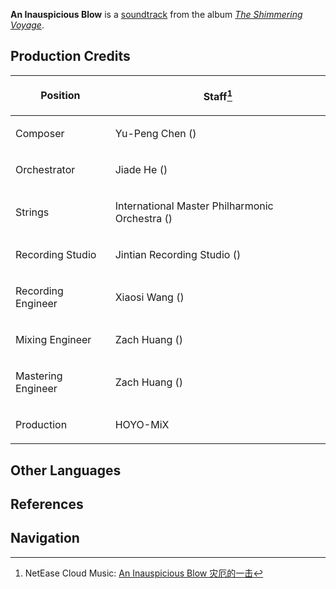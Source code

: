 {{Soundtrack Infobox
|title          =
|image          = The Shimmering Voyage.jpg
|album          = The Shimmering Voyage
|disc           = 4
|number         = 59
|featured       =
|featured2      =
|featured3      =
|featured_disc  =
|featured_disc2 =
|featured_disc3 =
|youtube_id     = OXeli1edmDA
|youtube_time   = 1149
|spotify_id     = 3n3dZxpkpYZUqnf2zgaC27
|played_in      = Chapter I
|during         = Animated cutscene in ''[[A Soul Set Apart]]''
|domain         =
|previous       = Invitation of Windblume (The Shimmering Voyage)
|next           = Fateful Departing
}}
'''An Inauspicious Blow''' is a [[soundtrack]] from the album ''[[The Shimmering Voyage]]''.

==Production Credits==
{| class="wikitable" style="text-align:left; height:0.5em"
! Position
! Staff<ref>NetEase Cloud Music: [https://music.163.com/#/song?id=1861579803 An Inauspicious Blow 灾厄的一击]</ref>
|-
! Composer
| Yu-Peng Chen ({{zh|陈致逸}})
|-
! Orchestrator
| Jiade He ({{zh|何迦德}})
|-
! Strings
| International Master Philharmonic Orchestra ({{zh|国际首席爱乐乐团}})
|-
! Recording Studio
| Jintian Recording Studio ({{zh|金田录音棚}})
|-
! Recording Engineer
| Xiaosi Wang ({{zh|王小四}})
|-
! Mixing Engineer
| Zach Huang ({{zh|黄巍}})
|-
! Mastering Engineer
| Zach Huang ({{zh|黄巍}})
|-
! Production
| HOYO-MiX
|}

==Other Languages==
{{Other Languages
|en      = An Inauspicious Blow
|zhs     = 灾厄的一击
|zhs_rm  = Zāi'è de Yījī
|zht     = 災厄的一擊
|zht_rm  = Zāi'è de Yījí
|zh_tl   = 
|ja      = 災厄の一撃
|ja_rm   = Saiyaku no Ichigeki
|ja_tl   = A Single Calamitous Blow
|tr      = 
|tr_tl   = 
|it      = 
|it_tl   = 
}}

==References==
{{Reflist}}

==Navigation==
{{Soundtrack Navbox|The Shimmering Voyage}}